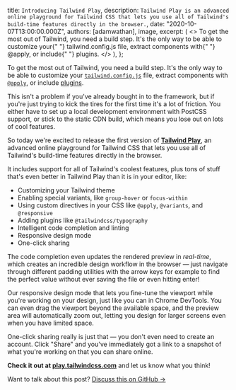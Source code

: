 
  title: `Introducing Tailwind Play`,
  description: `Tailwind Play is an advanced online playground for Tailwind CSS that lets you use all of Tailwind's build-time features directly in the browser.`,
  date: "2020-10-07T13:00:00.000Z",
  authors: [adamwathan],
  image,
  excerpt: (
    <>
      To get the most out of Tailwind, you need a build step. It's the only way to be able to customize your{" "}
      <Link href="https://v2.tailwindcss.com/docs/configuration">tailwind.config.js</Link> file, extract components with{" "}
      <Link href="https://v2.tailwindcss.com/docs/functions-and-directives#apply">@apply</Link>, or include{" "}
      <Link href="https://v2.tailwindcss.com/docs/plugins">plugins</Link>.
    </>
  ),
};

To get the most out of Tailwind, you need a build step. It's the only way to be able to customize your [`tailwind.config.js`](https://v2.tailwindcss.com/docs/configuration) file, extract components with [`@apply`](https://v2.tailwindcss.com/docs/functions-and-directives#apply), or include [plugins](https://v2.tailwindcss.com/docs/plugins).

This isn't a problem if you've already bought in to the framework, but if you're just trying to kick the tires for the first time it's a lot of friction. You either have to set up a local development environment with PostCSS support, or stick to the static CDN build, which means you lose out on lots of cool features.

So today we're excited to release the first version of [**Tailwind Play**](https://play.tailwindcss.com), an advanced online playground for Tailwind CSS that lets you use all of Tailwind's build-time features directly in the browser.

<YouTubeVideo id="eCWhTZ34Hck" />

It includes support for all of Tailwind's coolest features, plus tons of stuff that's even better in Tailwind Play than
it is in your editor, like:

- Customizing your Tailwind theme
- Enabling special variants, like `group-hover` or `focus-within`
- Using custom directives in your CSS like `@apply`, `@variants`, and `@responsive`
- Adding plugins like `@tailwindcss/typography`
- Intelligent code completion and linting
- Responsive design mode
- One-click sharing

The code completion even updates the rendered preview in _real-time_, which creates an incredible design workflow in the browser — just navigate through different padding utilities with the arrow keys for example to find the perfect value without ever saving the file or even hitting enter!

Our responsive design mode that lets you fine-tune the viewport while you're working on your design, just like you can in Chrome DevTools. You can even drag the viewport beyond the available space, and the preview area will automatically zoom out, letting you design for larger screens even when you have limited space.

One-click sharing really is just that — you don't even need to create an account. Click "Share" and you've immediately got a link to a snapshot of what you're working on that you can share online.

**Check it out at [play.tailwindcss.com](https://play.tailwindcss.com)** and let us know what you think!

Want to talk about this post? <a href="https://github.com/tailwindcss/tailwindcss/discussions/2511">Discuss this on GitHub →</a>

